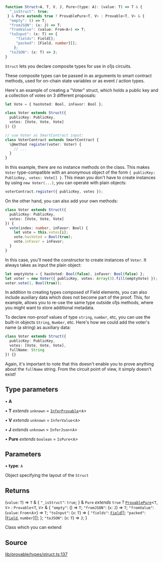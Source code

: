 ```ts
function Struct<A, T, V, J, Pure>(type: A): (value: T) => T & {
  "_isStruct": true;
 } & Pure extends true ? ProvablePure<T, V> : Provable<T, V> & {
  "empty": () => T;
  "fromJSON": (x: J) => T;
  "fromValue": (value: From<A>) => T;
  "toInput": (x: T) => {
     "fields": Field[];
     "packed": [Field, number][];
    };
  "toJSON": (x: T) => J;
}
```

`Struct` lets you declare composite types for use in o1js circuits.

These composite types can be passed in as arguments to smart contract methods, used for on-chain state variables
or as event / action types.

Here's an example of creating a "Voter" struct, which holds a public key and a collection of votes on 3 different proposals:
```ts
let Vote = { hasVoted: Bool, inFavor: Bool };

class Voter extends Struct({
  publicKey: PublicKey,
  votes: [Vote, Vote, Vote]
}) {}

// use Voter as SmartContract input:
class VoterContract extends SmartContract {
  \@method register(voter: Voter) {
    // ...
  }
}
```
In this example, there are no instance methods on the class. This makes `Voter` type-compatible with an anonymous object of the form
`{ publicKey: PublicKey, votes: Vote[] }`.
This mean you don't have to create instances by using `new Voter(...)`, you can operate with plain objects:
```ts
voterContract.register({ publicKey, votes });
```

On the other hand, you can also add your own methods:
```ts
class Voter extends Struct({
  publicKey: PublicKey,
  votes: [Vote, Vote, Vote]
}) {
  vote(index: number, inFavor: Bool) {
    let vote = this.votes[i];
    vote.hasVoted = Bool(true);
    vote.inFavor = inFavor;
  }
}
```

In this case, you'll need the constructor to create instances of `Voter`. It always takes as input the plain object:
```ts
let emptyVote = { hasVoted: Bool(false), inFavor: Bool(false) };
let voter = new Voter({ publicKey, votes: Array(3).fill(emptyVote) });
voter.vote(1, Bool(true));
```

In addition to creating types composed of Field elements, you can also include auxiliary data which does not become part of the proof.
This, for example, allows you to re-use the same type outside o1js methods, where you might want to store additional metadata.

To declare non-proof values of type `string`, `number`, etc, you can use the built-in objects `String`, `Number`, etc.
Here's how we could add the voter's name (a string) as auxiliary data:
```ts
class Voter extends Struct({
  publicKey: PublicKey,
  votes: [Vote, Vote, Vote],
  fullName: String
}) {}
```

Again, it's important to note that this doesn't enable you to prove anything about the `fullName` string.
From the circuit point of view, it simply doesn't exist!

## Type parameters

• **A**

• **T** *extends* `unknown` = [`InferProvable`](../type-aliases/InferProvable.mdx)\<`A`\>

• **V** *extends* `unknown` = `InferValue`\<`A`\>

• **J** *extends* `unknown` = `InferJson`\<`A`\>

• **Pure** *extends* `boolean` = `IsPure`\<`A`\>

## Parameters

• **type**: `A`

Object specifying the layout of the `Struct`

## Returns

(`value`: `T`) => `T` & \{
  `"_isStruct"`: `true`;
 \} & `Pure` *extends* `true` ? [`ProvablePure`](../type-aliases/ProvablePure.mdx)\<`T`, `V`\> : `Provable`\<`T`, `V`\> & \{
  `"empty"`: () => `T`;
  `"fromJSON"`: (`x`: `J`) => `T`;
  `"fromValue"`: (`value`: `From`\<`A`\>) => `T`;
  `"toInput"`: (`x`: `T`) => \{
     `"fields"`: [`Field`](../type-aliases/Field.mdx)[];
     `"packed"`: [[`Field`](../type-aliases/Field.mdx), `number`][];
    \};
  `"toJSON"`: (`x`: `T`) => `J`;
 \}

Class which you can extend

## Source

[lib/provable/types/struct.ts:137](https://github.com/o1-labs/o1js/blob/3b1b22555bd0099419efc0703dfdb8b2eb7c3e6f/src/lib/provable/types/struct.ts#L137)
